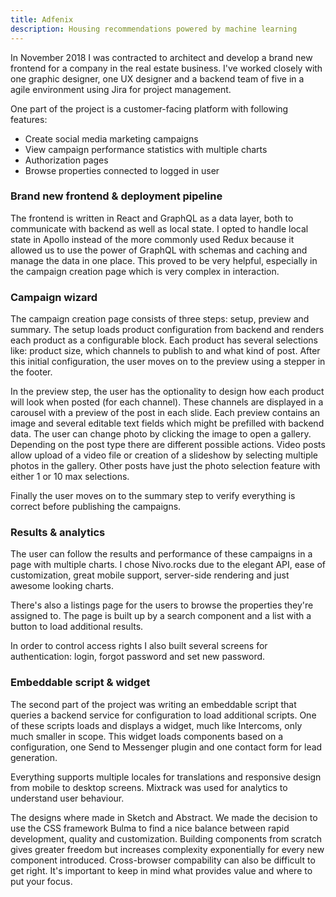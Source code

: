 ```yaml
---
title: Adfenix
description: Housing recommendations powered by machine learning
---
```



In November 2018 I was contracted to architect and develop a brand new frontend for a company in the real estate business. I've worked closely with one graphic designer, one UX designer and a backend team of five in a agile environment using Jira for project management.

One part of the project is a customer-facing platform with following features:
- Create social media marketing campaigns
- View campaign performance statistics with multiple charts
- Authorization pages
- Browse properties connected to logged in user


### Brand new frontend & deployment pipeline
The frontend is written in React and GraphQL as a data layer, both to communicate with backend as well as local state. I opted to handle local state in Apollo instead of the more commonly used Redux because it allowed us to use the power of GraphQL with schemas and caching and manage the data in one place. This proved to be very helpful, especially in the campaign creation page which is very complex in interaction.

### Campaign wizard
The campaign creation page consists of three steps: setup, preview and summary. The setup loads product configuration from backend and renders each product as a configurable block. Each product has several selections like: product size, which channels to publish to and what kind of post. After this initial configuration, the user moves on to the preview using a stepper in the footer. 

In the preview step, the user has the optionality to design how each product will look when posted (for each channel). These channels are displayed in a carousel with a preview of the post in each slide. Each preview contains an image and several editable text fields which might be prefilled with backend data. The user can change photo by clicking the image to open a gallery. Depending on the post type there are different possible actions. Video posts allow upload of a video file or creation of a slideshow by selecting multiple photos in the gallery. Other posts have just the photo selection feature with either 1 or 10 max selections.

Finally the user moves on to the summary step to verify everything is correct before publishing the campaigns.

### Results & analytics 
The user can follow the results and performance of these campaigns in a page with multiple charts. I chose Nivo.rocks due to the elegant API, ease of customization, great mobile support, server-side rendering and just awesome looking charts.

There's also a listings page for the users to browse the properties they're assigned to. The page is built up by a search component and a list with a button to load additional results.

In order to control access rights I also built several screens for authentication: login, forgot password and set new password.

### Embeddable script & widget
The second part of the project was writing an embeddable script that queries a backend service for configuration to load additional scripts. One of these scripts loads and displays a widget, much like Intercoms, only much smaller in scope. This widget loads components based on a configuration, one Send to Messenger plugin and one contact form for lead generation.

Everything supports multiple locales for translations and responsive design from mobile to desktop screens. Mixtrack was used for analytics to understand user behaviour.

The designs where made in Sketch and Abstract. We made the decision to use the CSS framework Bulma to find a nice balance between rapid development, quality and customization. Building components from scratch gives greater freedom but increases complexity exponentially for every new component introduced. Cross-browser compability can also be difficult to get right. It's important to keep in mind what provides value and where to put your focus.